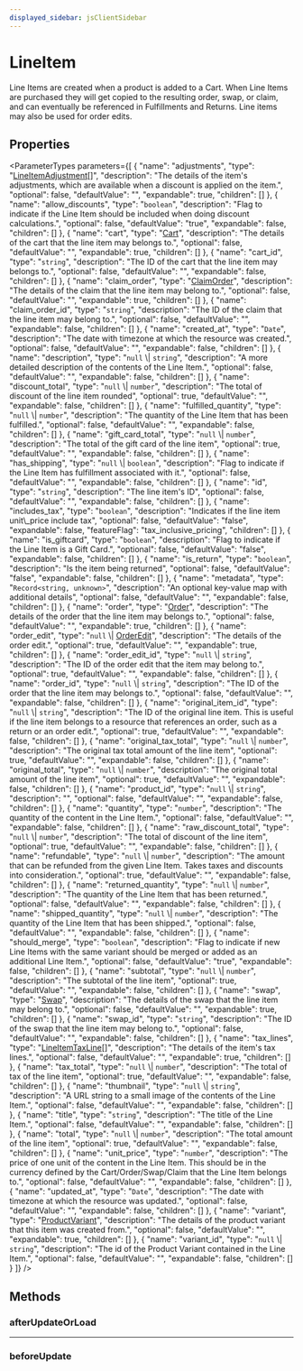 ```yaml
---
displayed_sidebar: jsClientSidebar
---
```



# LineItem

Line Items are created when a product is added to a Cart. When Line Items are purchased they will get copied to the resulting order, swap, or claim, and can eventually be referenced in Fulfillments and Returns. Line items may also be used for order edits.

## Properties

<ParameterTypes parameters={[
  {
    "name": "adjustments",
    "type": "[LineItemAdjustment](internal.internal.LineItemAdjustment.mdx)[]",
    "description": "The details of the item's adjustments, which are available when a discount is applied on the item.",
    "optional": false,
    "defaultValue": "",
    "expandable": true,
    "children": []
  },
  {
    "name": "allow_discounts",
    "type": "`boolean`",
    "description": "Flag to indicate if the Line Item should be included when doing discount calculations.",
    "optional": false,
    "defaultValue": "true",
    "expandable": false,
    "children": []
  },
  {
    "name": "cart",
    "type": "[Cart](internal.Cart.mdx)",
    "description": "The details of the cart that the line item may belongs to.",
    "optional": false,
    "defaultValue": "",
    "expandable": true,
    "children": []
  },
  {
    "name": "cart_id",
    "type": "`string`",
    "description": "The ID of the cart that the line item may belongs to.",
    "optional": false,
    "defaultValue": "",
    "expandable": false,
    "children": []
  },
  {
    "name": "claim_order",
    "type": "[ClaimOrder](internal.ClaimOrder.mdx)",
    "description": "The details of the claim that the line item may belong to.",
    "optional": false,
    "defaultValue": "",
    "expandable": true,
    "children": []
  },
  {
    "name": "claim_order_id",
    "type": "`string`",
    "description": "The ID of the claim that the line item may belong to.",
    "optional": false,
    "defaultValue": "",
    "expandable": false,
    "children": []
  },
  {
    "name": "created_at",
    "type": "`Date`",
    "description": "The date with timezone at which the resource was created.",
    "optional": false,
    "defaultValue": "",
    "expandable": false,
    "children": []
  },
  {
    "name": "description",
    "type": "`null` \\| `string`",
    "description": "A more detailed description of the contents of the Line Item.",
    "optional": false,
    "defaultValue": "",
    "expandable": false,
    "children": []
  },
  {
    "name": "discount_total",
    "type": "`null` \\| `number`",
    "description": "The total of discount of the line item rounded",
    "optional": true,
    "defaultValue": "",
    "expandable": false,
    "children": []
  },
  {
    "name": "fulfilled_quantity",
    "type": "`null` \\| `number`",
    "description": "The quantity of the Line Item that has been fulfilled.",
    "optional": false,
    "defaultValue": "",
    "expandable": false,
    "children": []
  },
  {
    "name": "gift_card_total",
    "type": "`null` \\| `number`",
    "description": "The total of the gift card of the line item",
    "optional": true,
    "defaultValue": "",
    "expandable": false,
    "children": []
  },
  {
    "name": "has_shipping",
    "type": "`null` \\| `boolean`",
    "description": "Flag to indicate if the Line Item has fulfillment associated with it.",
    "optional": false,
    "defaultValue": "",
    "expandable": false,
    "children": []
  },
  {
    "name": "id",
    "type": "`string`",
    "description": "The line item's ID",
    "optional": false,
    "defaultValue": "",
    "expandable": false,
    "children": []
  },
  {
    "name": "includes_tax",
    "type": "`boolean`",
    "description": "Indicates if the line item unit\\_price include tax",
    "optional": false,
    "defaultValue": "false",
    "expandable": false,
    "featureFlag": "tax_inclusive_pricing",
    "children": []
  },
  {
    "name": "is_giftcard",
    "type": "`boolean`",
    "description": "Flag to indicate if the Line Item is a Gift Card.",
    "optional": false,
    "defaultValue": "false",
    "expandable": false,
    "children": []
  },
  {
    "name": "is_return",
    "type": "`boolean`",
    "description": "Is the item being returned",
    "optional": false,
    "defaultValue": "false",
    "expandable": false,
    "children": []
  },
  {
    "name": "metadata",
    "type": "`Record<string, unknown>`",
    "description": "An optional key-value map with additional details",
    "optional": false,
    "defaultValue": "",
    "expandable": false,
    "children": []
  },
  {
    "name": "order",
    "type": "[Order](internal.Order.mdx)",
    "description": "The details of the order that the line item may belongs to.",
    "optional": false,
    "defaultValue": "",
    "expandable": true,
    "children": []
  },
  {
    "name": "order_edit",
    "type": "`null` \\| [OrderEdit](internal.OrderEdit.mdx)",
    "description": "The details of the order edit.",
    "optional": true,
    "defaultValue": "",
    "expandable": true,
    "children": []
  },
  {
    "name": "order_edit_id",
    "type": "`null` \\| `string`",
    "description": "The ID of the order edit that the item may belong to.",
    "optional": true,
    "defaultValue": "",
    "expandable": false,
    "children": []
  },
  {
    "name": "order_id",
    "type": "`null` \\| `string`",
    "description": "The ID of the order that the line item may belongs to.",
    "optional": false,
    "defaultValue": "",
    "expandable": false,
    "children": []
  },
  {
    "name": "original_item_id",
    "type": "`null` \\| `string`",
    "description": "The ID of the original line item. This is useful if the line item belongs to a resource that references an order, such as a return or an order edit.",
    "optional": true,
    "defaultValue": "",
    "expandable": false,
    "children": []
  },
  {
    "name": "original_tax_total",
    "type": "`null` \\| `number`",
    "description": "The original tax total amount of the line item",
    "optional": true,
    "defaultValue": "",
    "expandable": false,
    "children": []
  },
  {
    "name": "original_total",
    "type": "`null` \\| `number`",
    "description": "The original total amount of the line item",
    "optional": true,
    "defaultValue": "",
    "expandable": false,
    "children": []
  },
  {
    "name": "product_id",
    "type": "`null` \\| `string`",
    "description": "",
    "optional": false,
    "defaultValue": "",
    "expandable": false,
    "children": []
  },
  {
    "name": "quantity",
    "type": "`number`",
    "description": "The quantity of the content in the Line Item.",
    "optional": false,
    "defaultValue": "",
    "expandable": false,
    "children": []
  },
  {
    "name": "raw_discount_total",
    "type": "`null` \\| `number`",
    "description": "The total of discount of the line item",
    "optional": true,
    "defaultValue": "",
    "expandable": false,
    "children": []
  },
  {
    "name": "refundable",
    "type": "`null` \\| `number`",
    "description": "The amount that can be refunded from the given Line Item. Takes taxes and discounts into consideration.",
    "optional": true,
    "defaultValue": "",
    "expandable": false,
    "children": []
  },
  {
    "name": "returned_quantity",
    "type": "`null` \\| `number`",
    "description": "The quantity of the Line Item that has been returned.",
    "optional": false,
    "defaultValue": "",
    "expandable": false,
    "children": []
  },
  {
    "name": "shipped_quantity",
    "type": "`null` \\| `number`",
    "description": "The quantity of the Line Item that has been shipped.",
    "optional": false,
    "defaultValue": "",
    "expandable": false,
    "children": []
  },
  {
    "name": "should_merge",
    "type": "`boolean`",
    "description": "Flag to indicate if new Line Items with the same variant should be merged or added as an additional Line Item.",
    "optional": false,
    "defaultValue": "true",
    "expandable": false,
    "children": []
  },
  {
    "name": "subtotal",
    "type": "`null` \\| `number`",
    "description": "The subtotal of the line item",
    "optional": true,
    "defaultValue": "",
    "expandable": false,
    "children": []
  },
  {
    "name": "swap",
    "type": "[Swap](internal.Swap.mdx)",
    "description": "The details of the swap that the line item may belong to.",
    "optional": false,
    "defaultValue": "",
    "expandable": true,
    "children": []
  },
  {
    "name": "swap_id",
    "type": "`string`",
    "description": "The ID of the swap that the line item may belong to.",
    "optional": false,
    "defaultValue": "",
    "expandable": false,
    "children": []
  },
  {
    "name": "tax_lines",
    "type": "[LineItemTaxLine](internal.internal.LineItemTaxLine.mdx)[]",
    "description": "The details of the item's tax lines.",
    "optional": false,
    "defaultValue": "",
    "expandable": true,
    "children": []
  },
  {
    "name": "tax_total",
    "type": "`null` \\| `number`",
    "description": "The total of tax of the line item",
    "optional": true,
    "defaultValue": "",
    "expandable": false,
    "children": []
  },
  {
    "name": "thumbnail",
    "type": "`null` \\| `string`",
    "description": "A URL string to a small image of the contents of the Line Item.",
    "optional": false,
    "defaultValue": "",
    "expandable": false,
    "children": []
  },
  {
    "name": "title",
    "type": "`string`",
    "description": "The title of the Line Item.",
    "optional": false,
    "defaultValue": "",
    "expandable": false,
    "children": []
  },
  {
    "name": "total",
    "type": "`null` \\| `number`",
    "description": "The total amount of the line item",
    "optional": true,
    "defaultValue": "",
    "expandable": false,
    "children": []
  },
  {
    "name": "unit_price",
    "type": "`number`",
    "description": "The price of one unit of the content in the Line Item. This should be in the currency defined by the Cart/Order/Swap/Claim that the Line Item belongs to.",
    "optional": false,
    "defaultValue": "",
    "expandable": false,
    "children": []
  },
  {
    "name": "updated_at",
    "type": "`Date`",
    "description": "The date with timezone at which the resource was updated.",
    "optional": false,
    "defaultValue": "",
    "expandable": false,
    "children": []
  },
  {
    "name": "variant",
    "type": "[ProductVariant](internal.internal.ProductVariant.mdx)",
    "description": "The details of the product variant that this item was created from.",
    "optional": false,
    "defaultValue": "",
    "expandable": true,
    "children": []
  },
  {
    "name": "variant_id",
    "type": "`null` \\| `string`",
    "description": "The id of the Product Variant contained in the Line Item.",
    "optional": false,
    "defaultValue": "",
    "expandable": false,
    "children": []
  }
]} />

## Methods

### afterUpdateOrLoad

___

### beforeUpdate
